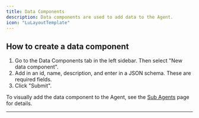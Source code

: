 ```yaml
---
title: Data Components
description: Data components are used to add data to the Agent.
icon: "LuLayoutTemplate"
---
```


<Snippet file="multi-agent-framework/what-are-data-components.mdx" />

## How to create a data component

1. Go to the Data Components tab in the left sidebar. Then select "New data component".
2. Add in an id, name, description, and enter in a JSON schema. These are required fields.
3. Click "Submit".

To visually add the data component to the Agent, see the [Sub Agents](/visual-builder/sub-agents#adding-data-components) page for details.

---

